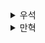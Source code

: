 <details>
  <summary>우석</summary>
  # 액션과 계산, 데이터의 차이를 알기
3장에서는 액션과 계산 그리고 데이터에 대한 자세한 정의와 함께 함수형 사고를 하며 코드를 작성하는 법, 이미 작성된 코드에서 함수형 사고 적용해본다.

## 액션과 계산, 데이터 요약
### 액션 (Action)
액션은 외부 세계에 영향을 주거나 받는 것을 말합니다. 주로 실행의 시점과 횟수에 의존합니다.

- 구현 방법: 자바스크립트에서는 함수를 통해 구현합니다. 계좌 같은 복잡한 경우에도 함수를 통해 구분하기 쉽습니다.
- 예: 이메일 보내기, 계좌에서 인출하기, 전화번호 변경하기, AJAX 요청 보내기.
- 특징: 순수하지 않은 함수(impure function)로, 함수 외부에 영향을 주거나 받는 것을 포함합니다.
- 사용법:
    1. 가능한 작게 만들어야 합니다.
    2. 외부 세계와 상호작용하는 것을 제한.
    3. 호출 시점에 의존하지 않도록 해야 합니다.

### 계산 (Calculation)
계산은 입력값으로 출력값을 만드는 것입니다. 실행 시점과 횟수에 관계없이 항상 같은 결과를 반환합니다.

- 구현 방법: 함수로 구현합니다. 자바스크립트에서도 함수를 사용해 구현합니다.
- 예: 더하기나 곱하기, 문자열 합치기, 쇼핑 계산하기.
- 특징: 순수 함수(pure function)로, 외부 세계와의 상호작용 없이 수행됩니다.
- 장점:
    1. 테스트가 쉽습니다.
    2. 예측이 가능합니다.
    3. 재사용성이 높습니다.

### 데이터 (Data)
데이터는 이벤트에 대한 사실입니다. 일어난 일의 결과를 기록한 것입니다.

- 구현 방법: 기본 데이터 타입으로 구현합니다. 배열, 숫자, 문자열 등.
- 예: 구매하는 음식 목록, 이름, 전화 번호, 음식 조리법.
- 특징: 데이터를 통해 데이터를 쉽게 이해하고 해석할 수 있도록 표현합니다.
- 장점:
    1. 쉽게 저장하고 전송할 수 있습니다.
    2. 다양한 방법으로 해석할 수 있습니다.
    3. 다른 데이터와 비교가 가능합니다.

이러한 개념들은 함수형 프로그래밍에서 중요하게 사용되며, 각각의 역할과 특징을 이해하면 더 효율적인 프로그래밍을 할 수 있습니다.


## 함수형 사고를 하며 코드를 작성해보기
책에서는 구독자들의 추천 횟수에 따라 다른 쿠폰을 이메일로 전달해주는 로직을 기준으로 함수형 사고를 적용해본다. 대략적인 로직은 아래와 같다.
> `DB에서 구독자 가져오기` > `DB에서 쿠폰 가져오기` > `쿠폰 이메일 보내기`

대략적인 로직을 나타내면 3개로 쪼갤 수 있다. 여기서 `쿠폰 이메일 보내기`에 함수형 사고를 통해 액션, 계산, 데이터로 나누어보자.

> `구독자 데이터로 쿠폰 등급 결정하기` > `쿠폰 데이터 분류하기` > `분류된 쿠폰 데이터와 구독자 데이터로 이메일 데이터 만들기` > `이메일 발송하기`

이메일 보내기로 뭉뚱그려진 로직은 잘 분석해보면 위 4가지 정도로 구분할 수 있다. 
여기서 더 나눌 수 있지만 어느 수준에서 로직 쪼개기(액션, 계산, 데이터로)를 멈출지는 구현의 복잡성을 고려해 개발자가 선택할 항목이다.
<br></br>

쪼개진 4개의 로직 중 앞의 3개는 계산, 마지막 1개만 액션이다. 쿠폰 이메일 보내기란 액션 하나를 계산 3개와 1개의 액션으로 분리했다. 
그렇다면 이렇게 쪼개야 하는 이유는 무엇일까? 계산의 장점 중 하나는 테스트가 용이하다는 것이다. 액션은 대개 외부와 연동하여 테스트를 해야하기 때문에 고려할 게 많다. 
하지만 계산은 입력값만 있다면 테스트가 가능하다. 즉, 액션에서 계산을 분리하여 테스트가 용이한 구조로 만든 것이다.

<br></br>
또한 액션은 실행 시점, 횟수에 의존하기 때문에 생겨나는 문제들이 있는데 액션의 로직이 간소할 수록 문제를 명확히 파악하기 쉬워 보인다.

<br></br>
쪼개진 로직을 구현해보면 아래와 같다.

```js
const subscriber =  {
    email: "sam@pmail.com",
    rec_count: 16
};

const goods = [
    {
        code: "10PERCENT",
        rank: "good"
    }
]

const bests = [
    {
        code: "20PERCENT",
        rank: "good"
    }
]

const classifyCoupons = (subscriber) => {
    if (10 <= subscriber.rec_count) {
        return "best";
    }

    return "good";
}

const selectCouponsByRank = (coupons, rank) => {
    const ret = [];

    for (var c = 0; c < coupons.length; c++) {
        const coupon = coupons[c];
        if (coupon.rank === rank) {
            ret.push(coupon.code);
        }
    }

    return ret;
}

const emailForSubscriber = (subscriber, goods, bests) => {
    const rank = classifyCoupons(subscriber);
    
    if (rank === "best") {
        return {
            from: "egg528@kakao.com",
            to: subscriber.email,
            subject: "금주의 쿠폰",
            body: "쿠폰 종류: " + bests.join(", ")
        }
    } else {
        return {
            from: "egg528@kakao.com",
            to: subscriber.email,
            subject: "금주의 쿠폰",
            body: "쿠폰 종류: " + goods.join(", ")
        }
    }
}

const emailsForSubscribers = (subscribers, goods, bests) {
    const emails = [];
    
    for (var s = 0; s < subscribers.length; s++) {
        const subscriber = subscribers[s];
        const email = emailForSubscriber(subscriber, goods, bests);
        emails.push(email);
    }

    return emails;
}

const sendIssue = () => {
    const coupons = fetchCouponsFromDB(); // 액션
    const goodCoupons = selectCouponsByRank(coupons, "good"); // 계산
    const bestCoupons = selectCouponsByRank(coupons, "best"); // 계산
    const subscribers = fetchSubscribersFromDB(); // 액션
    const emails = emailsForSubscribers(subscribers, goodCoupons, bestCoupons); // 계산
    for (var e = 0; e < emails.length; e++) {
        const email = emails[e];
        emailSystem.send(email); // 액션
    } 
}
```

## 액션을 계속해서 줄여가야 하는 이유
```javascript
function figurePayout(affiliate) {
  var owed = affiliate.sales * affiliate.commission;
  if(owed > 100)
    sendPayout(affiliate.bank_code, owed); // 액션
}

function affiliatePayout(affiliates) {
  for(var a = 0; a < affiliates.length; a++)
    figurePayout(affiliate[a]);
}

function main(affiliates) {
  affiliatePayout(affiliates);
}
```
figurePayout(...) 메서드의 sendPayout은 송금 기능으로 액션에 해당한다. 하지만 액션은 자신을 사용하는 메서드 또한 액션으로 바꾼다. 
예를 들어 sendPayout(...) 메서드가 속한 figurePayout도 액션이 되고, figurePayout(...)를 사용하는 affiliatePayout(...)도, affiliatePayout(...)를 사용하는 main(...) 또한 연쇄적으로 액션이 된다.
이처럼 액션의 전파를 줄이기 위해서라도 되도록 액션에서 계산을 분리해내는 게 필요하다.

## 정리
우선 코드를 액션, 계산, 데이터 단위로 분류한다. 이후 액션에서 계산과 데이터를 더 분리해낸다. 계산은 더 작은 계산으로 분리한다. 이 과정은 코드를 테스트하기 용이한 구조로 만들며 액션을 최소화하여 액션을 더 잘 다룰 수 있게 만든다.
하지만 로직을 쪼개는 건 코드를 더 복잡하게 만든는 측면이 있기에 어떤 지점까지 쪼갤지를 결정하는 것이 중요해 보인다.

</details><details>
  <summary>만혁</summary>
  # 액션과 계산, 데이터의 차이를 알기


### 액션

- 실행 시점과 횟수에 의존
- 부수 효과가 있는 함수
- 순수하지 않은 함수
- 예/ 이메일 보내기, 데이터베이스 읽기

### 계산
- 입력으로 출력을 계산
- 순수 함수
- 수학 함수
- 예/ 최댓값 찾기, 이메일 주소가 올바른지 확인


### 데이터
- 이벤트에 대한 사실
- 예/ 사용자가 입력한 이메일 주소


### 액션과 계산, 데이터는 어디에나 적용할 수 있다.
 
일반적인 장보기 과정을 그린다면 아래와 같다.  


1. 냉장고 확인하기 -> 액션
2. 운전해서 상점으로 가기 -> 액션
3. 필요한 것 구입하기 -> 액션
4. 운전해서 집으로 오기 -> 액션


크게 보면 모든 단계들이 액션으로 구성되어있다.  

하지만 작게보면 더 나눠볼 수 있다.

#### 냉장고 확인하기 
냉장고를 확인하는 일은 시점이 중요하기에 액션이다.  
하지만 냉장고의 제품은 데이터다.


#### 운전해서 상점으로 가기
행위 자체는 명확히 액션이지만 상점 위치나 가는 경로는 데이터다.

#### 필요한 것 구입하기
구입하는 행위도 액션이지만 구입도 단계를 나눌 수 있다.

1. 현재 재고 -> 데이터
2. 필요한 재고 -> 데이터
3. 재고 빼기 -> 계산
4. 장보기 목록 -> 데이터
5. 목록에 있는 것 구입하기 -> 액션


위와 같이 반복하면 액션과 계산, 데이터를 더 많이 찾을 수 있고 풍부한 모델을 만들 수 있게된다.  

계속 나누다 보면 더 복잡해진다고 생각할 수 있지만 액션에 숨어있는 계산 또는 데이터를 발견하기 위해  
나눌 수 있는만큼 나누는게 좋다.  


### 위 과정에서 배운 것
1. 액션과 계산, 데이터는 어디에나 적용 가능하다.
2. 액션 안에는 계산과 데이터, 또 다른 액션이 숨어 있을 수 있다.
3. 계산은 더 작은 계산과 데이터로 나누고 연결한다.
4. 데이터는 데이터만 조합할 수 있다.
5. 계산은 때로 머리속에서 일어난다. -> 계산이 잘 안보이는 이유는 우리 사고 과정에 녹아있기 때문



### 새로 만드는 코드에 함수형 사고 적용하기


<details>
 <summary>연습 문제</summary>


### 추천 정책
10명 이상 추천한 사용자는 더 좋은 쿠폰을 받을 수 있다.

- 이메일 보내기 -> A
- 데이터베이스에서 구독자 가져오기 -> A
- 쿠폰에 등급 매기기 -> D
- 10명 이상 추천했는지 카운트 확인하기 -> C
- 쿠폰의 종류 확인하기 -> A
- 이메일 주소 -> D
- 추천 카운트 -> D
</details>


### 쿠폰 보내는 과정을 그려보기

1. 디비에서 구독자를 가져오기
구독자는 계속 변경되기 때문에 실행 시점에 의존하므로 액션이다.  
가져온 구독자 목록은 데이터다.  


2. 디비에서 쿠폰 목록 가져오기
쿠폰 목록 가져오기도 액션이며, 가져온 쿠폰 목록은 데이터다.

3. 보내야할 이메일 목록 만들기
구독자 목록(1)과 쿠폰 목록(2)을 기반으로 보내야할 이메일 목록을 만든다 -> 계산

4. 이메일 전송하기
전!!!!!!!!!!!송!!!!!!!!!!! -> 액션



#### 3번 자세히 보기

이메일을 보내기 전에 이메일 목록 전체를 미리 만드는게 이상할 수 있다.  
하지만 자연스러운 방법.  

이메일 목록을 계획하는 계산은 테스트하기 좋음  

액션에서 계산을 뺄 수 있다면 빼라!!  

### 쿠폰 보내는 과정 구현하기


특정 등급의 쿠폰 목록을 선택하는 것은 계산이다.

```js
 function selectCouponsByRank(coupons, rank) { // 입력
    const result = []; // 빈 배열 초기화
    for (const c = 0; c < coupons.length; c++) { // 모든 쿠폰에 반복
        const coupon = coupons[c];
        // 조건에 맞는다면 쿠폰을 배열에 넣는다.
        if (coupon.rank === rank) result.push(coupon.code);
    }
    // 출력
    return result;
 }
```


### 이미 있는 코드에 함수형 사고 적용하기

### 액션은 코드 전체로 퍼진다.


```js
function figurePayout(affiliate) {
    const owed = affiliate.sales * affiliate.commission;
    if (owed > 100) {
        sendPayout(affiliate.bankCode, owed); // 함수 내부에서 사용되는 액션
    }
}
// 함수 내부에서 액션을 호출하고 있기 때문에 전체가 액션이 된다.

function affiliatePayout(affiliates) {
    for (const a = 0; a < affiliates.length; a++) {
        figurePayout(affiliates[a]);
    }
}

// figurePayout 함수는 액션이고 이 함수를 호출하는 affiliatePayout 함수도 액션이 된다.

function main() {
    affiliatePayout(affiliates)
}

// 따라서  main  함수도 액션이 된다
```


액션을 쓰는 순간 코드 전체로 퍼져 나가기 때문에 조심해야 한다!  


### 액션은 다양한 형태로 나타난다

- 함수 호출
    - `alert('Hello World!')`
- 메서드 호출
    - `console.log('hello')`
- 생성자 -> 부르는 시점에 현재 날짜와 시간을 초기화 하기 때문에 호출되는 시점에 따라 다른 값을 지님.
    - `new Date()`
- 표현식 -> 해당 값이 공유되고 변경 가능하다면 읽는 시점에 따라 값이 다를 수 있다
    - 변수 참조 `y` 
    - 속성 참조 `user.name`
    - 배열 참조 `stack[0]`
- 상태
    - 값 할당  `z = 3;` -> 공유하기 위해 값을 할당했고 변경 가능하다면 다른 코드에 영향을 주기 때문에 액션이다
    - 속성 삭제 `delete user.name` -> 속성을 지워 다른 코드에 영향을 주기 때문에 액션이다.

    

### 1회독 후기
- 드물지만 타이밍이 어긋나는 경우는 실제로 일어난다.
- 타임라인을 나누어 생각해보면 도움 될거 같다.
- 액션을 잘게 나누는게 좋아보인다.

</details>